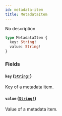 ```yaml
---
id: metadata-item
title: MetadataItem
---
```


No description

```graphql
type MetadataItem {
  key: String!
  value: String!
}
```

### Fields

#### `key` ([`String!`](../../../developer/api-reference/scalars/string))

Key of a metadata item.

#### `value` ([`String!`](../../../developer/api-reference/scalars/string))

Value of a metadata item.
